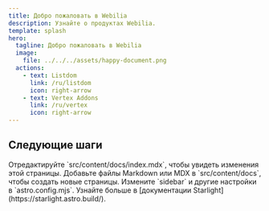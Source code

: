 ```yaml
---
title: Добро пожаловать в Webilia
description: Узнайте о продуктах Webilia.
template: splash
hero:
  tagline: Добро пожаловать в Webilia
  image:
    file: ../../../assets/happy-document.png
  actions:
    - text: Listdom
      link: /ru/listdom
      icon: right-arrow
    - text: Vertex Addons
      link: /ru/vertex
      icon: right-arrow
---
```



## Следующие шаги

<CardGrid stagger>
        <Card title="Обновить контент" icon="pencil">
                Отредактируйте `src/content/docs/index.mdx`, чтобы увидеть изменения этой страницы.
        </Card>
        <Card title="Добавить новый контент" icon="add-document">
                Добавьте файлы Markdown или MDX в `src/content/docs`, чтобы создать новые страницы.
        </Card>
        <Card title="Настройте свой сайт" icon="setting">
                Измените `sidebar` и другие настройки в `astro.config.mjs`.
        </Card>
        <Card title="Читать документацию" icon="open-book">
                Узнайте больше в [документации Starlight](https://starlight.astro.build/).
        </Card>
</CardGrid>
